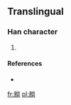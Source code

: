 ==Translingual==

===Han character===
{{Han char|rn=74|rad=月|as=12|sn=16|four=|canj=月火火尸 (BFFS)}}

# {{defn|Han|sort=月12}}

====References====
* {{Han ref|kx=0506.341|hdz=32114.031|uh=6725|ud=26405}}

[[fr:朥]]
[[pl:朥]]